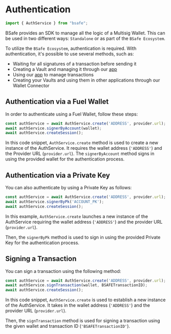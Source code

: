 # Authentication

```ts
import { AuthService } from "bsafe";
```

BSafe provides an SDK to manage all the logic of a Multisig Wallet. This can be used in two different
ways: `Standalone` or as part of the `BSafe Ecosystem`.

To utilize the `BSafe Ecosystem`, authentication is required. With authentication, it's possible to use several methods, such as:
- Waiting for all signatures of a transaction before sending it
- Creating a Vault and managing it through our [app](https://app.bsafe.pro/)
- Using our [app](https://app.bsafe.pro/) to manage transactions
- Creating your Vaults and using them in other applications through our Wallet Connector

## Authentication via a Fuel Wallet
In order to authenticate using a Fuel Wallet, follow these steps:

```ts
const authService = await AuthService.create('ADDRESS', provider.url);
await authService.signerByAccount(wallet);
await authService.createSession();
```

In this code snippet, `AuthService.create` method is used to create a new instance of the AuthService.
It requires the wallet address (`'ADDRESS'`) and the Provider URL (`provider.url`).
The `signerByAccount` method signs in using the provided wallet for the authentication process.

## Authentication via a Private Key
You can also authenticate by using a Private Key as follows:
```ts
const authService = await AuthService.create('ADDRESS', provider.url);
await authService.signerByPk('ACCOUNT_PK');
await authService.createSession();
```

In this example, `AuthService.create` launches a new instance of the AuthService requiring the
wallet address (`'ADDRESS'`) and the provider URL (`provider.url`).

Then, the `signerByPk` method is used to sign in using the provided Private Key for the
authentication process.

## Signing a Transaction
You can sign a transaction using the following method:
```ts
const authService = await AuthService.create('ADDRESS', provider.url);
await authService.signTransaction(wallet, BSAFETransactionID);
await authService.createSession();
```

In this code snippet, `AuthService.create` is used to establish a new instance of the AuthService.
It takes in the wallet address (`'ADDRESS'`) and the provider URL (`provider.url`).

Then, the `signTransaction` method is used for signing a transaction using the given wallet and transaction ID
(`'BSAFETransactionID'`).
